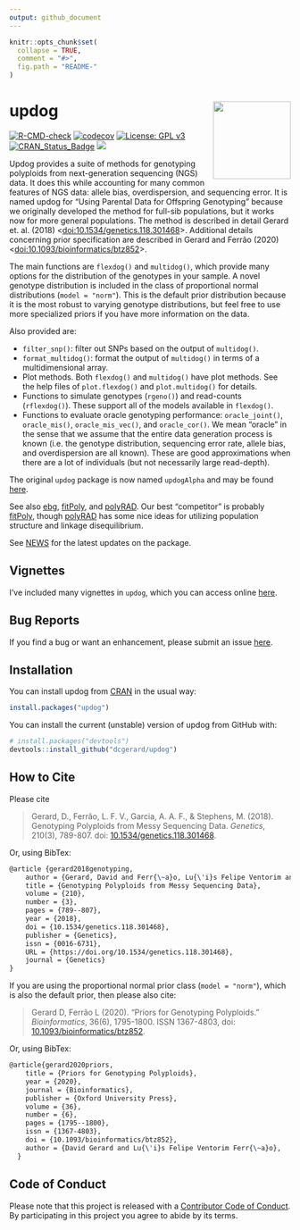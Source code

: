 ```yaml
---
output: github_document
---
```


<!-- README.md is generated from README.Rmd. Please edit that file -->

```r
knitr::opts_chunk$set(
  collapse = TRUE,
  comment = "#>",
  fig.path = "README-"
)
```

# updog <img src="man/figures/logo.png" align="right" height="139" />

[![R-CMD-check](https://github.com/dcgerard/updog/workflows/R-CMD-check/badge.svg)](https://github.com/dcgerard/updog/actions)
[![codecov](https://codecov.io/gh/dcgerard/updog/branch/master/graph/badge.svg?token=zjDBKZWjCs)](https://app.codecov.io/gh/dcgerard/updog)
[![License: GPL v3](https://img.shields.io/badge/License-GPL%20v3-blue.svg)](https://www.gnu.org/licenses/gpl-3.0)
[![CRAN_Status_Badge](https://www.r-pkg.org/badges/version/updog)](https://cran.r-project.org/package=updog)
[![](https://cranlogs.r-pkg.org/badges/grand-total/updog)](https://cran.r-project.org/package=updog)

Updog provides a suite of methods for genotyping polyploids from
next-generation sequencing (NGS) data. It does this while accounting
for many common features of NGS data: allele bias, overdispersion,
and sequencing error. It is named
updog for "Using Parental Data for Offspring Genotyping" because we
originally developed the method for full-sib populations, but it works
now for more general populations. The method is described in detail
Gerard et. al. (2018) <[doi:10.1534/genetics.118.301468](https://doi.org/10.1534/genetics.118.301468)>. Additional details concerning 
prior specification are described in Gerard and Ferr&atilde;o (2020) <[doi:10.1093/bioinformatics/btz852](https://doi.org/10.1093/bioinformatics/btz852)>.

The main functions are `flexdog()` and `multidog()`, which provide many options for the
distribution of the genotypes in your sample. A novel genotype distribution
is included in the class of proportional normal distributions (`model = "norm"`). This is the default prior distribution because it is the most robust to varying 
genotype distributions, but feel free to use more specialized priors if
you have more information on the data.

Also provided are:

- `filter_snp()`: filter out SNPs based on the output of `multidog()`.
- `format_multidog()`: format the output of `multidog()` in terms of a multidimensional array.
- Plot methods. Both `flexdog()` and `multidog()` have plot methods. See the help files of `plot.flexdog()` and `plot.multidog()` for details.
- Functions to simulate genotypes (`rgeno()`) and read-counts (`rflexdog()`). These support all of the models available in `flexdog()`.
- Functions to evaluate oracle genotyping performance: `oracle_joint()`, `oracle_mis()`, `oracle_mis_vec()`, and `oracle_cor()`. We mean "oracle" in the sense that we assume that the entire data generation process is known (i.e. the genotype distribution, sequencing error rate, allele bias, and overdispersion are all known). These are good approximations when there are a lot of individuals (but not necessarily large read-depth).


The original `updog` package is now named `updogAlpha` and may be
found [here](https://github.com/dcgerard/updogAlpha).

See also [ebg](https://github.com/pblischak/polyploid-genotyping),
[fitPoly](https://cran.r-project.org/package=fitPoly),
and [polyRAD](https://cran.r-project.org/package=polyRAD). Our best
"competitor" is probably
[fitPoly](https://cran.r-project.org/package=fitPoly), though 
[polyRAD](https://cran.r-project.org/package=polyRAD) has some nice ideas
for utilizing population structure and linkage disequilibrium.

See [NEWS](https://github.com/dcgerard/updog/blob/master/NEWS.md) for the latest updates on the package.

## Vignettes

I've included many vignettes in `updog`, which you can access online
[here](https://dcgerard.github.io/updog/).

## Bug Reports

If you find a bug or want an enhancement, please submit an issue
[here](https://github.com/dcgerard/updog/issues).

## Installation

You can install updog from
[CRAN](https://cran.r-project.org/package=updog) in the usual way:

```r
install.packages("updog")
```

You can install the current (unstable) version of updog from GitHub
with:

```r
# install.packages("devtools")
devtools::install_github("dcgerard/updog")
```

## How to Cite

Please cite

> Gerard, D., Ferr&atilde;o, L. F. V., Garcia, A. A. F., & Stephens, M. (2018). Genotyping Polyploids from Messy Sequencing Data. *Genetics*, 210(3), 789-807. doi: [10.1534/genetics.118.301468](https://doi.org/10.1534/genetics.118.301468).

Or, using BibTex:
``` tex
@article {gerard2018genotyping,
	author = {Gerard, David and Ferr{\~a}o, Lu{\'i}s Felipe Ventorim and Garcia, Antonio Augusto Franco and Stephens, Matthew},
	title = {Genotyping Polyploids from Messy Sequencing Data},
	volume = {210},
	number = {3},
	pages = {789--807},
	year = {2018},
	doi = {10.1534/genetics.118.301468},
	publisher = {Genetics},
	issn = {0016-6731},
	URL = {https://doi.org/10.1534/genetics.118.301468},
	journal = {Genetics}
}
```

If you are using the proportional normal prior class (`model = "norm"`),
which is also the default prior, then please also cite:

> Gerard D, Ferr&atilde;o L (2020). "Priors for Genotyping Polyploids."
_Bioinformatics_, 36(6), 1795-1800. ISSN 1367-4803, doi:
[10.1093/bioinformatics/btz852](https://doi.org/10.1093/bioinformatics/btz852).

Or, using BibTex:
``` tex
@article{gerard2020priors,
    title = {Priors for Genotyping Polyploids},
    year = {2020},
    journal = {Bioinformatics},
    publisher = {Oxford University Press},
    volume = {36},
    number = {6},
    pages = {1795--1800},
    issn = {1367-4803},
    doi = {10.1093/bioinformatics/btz852},
    author = {David Gerard and Lu{\'i}s Felipe Ventorim Ferr{\~a}o},
  }
```

## Code of Conduct

Please note that this project is released with a [Contributor Code of
Conduct](https://github.com/dcgerard/updog/blob/master/CONDUCT.md). 
By participating in this project you agree to abide by its terms.
